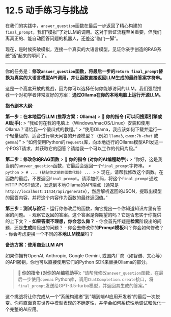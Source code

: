 # 12.5 动手练习与挑战

在我们的实践中，`answer_question`函数在最后一步返回了精心构建的`final_prompt`，我们"模拟"了对LLM的调用。这对于验证流程至关重要，但我们离真正的、能自动回答问题的机器人，还差这"临门一脚"。

现在，是时候突破模拟，连接一个真实的大语言模型，见证你亲手创造的RAG系统"活"起来的瞬间了。

---

::: {.callout-warning title="开放性挑战：连接真实LLM，打通端到端流程"}

你的任务是：**修改`answer_question`函数，将最后一步的`return final_prompt`替换为真实的大语言模型API调用，并让函数直接返回LLM生成的最终答案字符串。**

这是一个高度开放的挑战，因为你可以选择任何你能够访问的LLM。我们强烈推荐一个对初学者非常友好的方案：**通过Ollama在你的本地电脑上运行开源LLM。**

**指令剧本大纲:**

**第一步：在本地运行LLM (推荐方案：Ollama)**
> **👤 你的指令 (可以问搜索引擎或AI助手):**
> "我如何在我的电脑上（Windows/macOS/Linux）安装和使用Ollama？请给我一个傻瓜式的教程。"
> "使用Ollama，我应该如何下载并运行一个轻量级的、适合进行聊天问答的开源模型？（例如 `llama3`, `qwen:7b-chat` 或 `gemma`）"
> "如何使用Python的`requests`库，向本地运行的Ollama模型API发送一个POST请求，并获取它的回答？请给我一个可以工作的代码片段。"

**第二步：修改你的RAG函数**
> **👤 你的指令 (对你的AI编程助手):**
> "你好，这是我当前的`answer_question`函数，它最后会返回一个`final_prompt`字符串。
> ```python
> # ... (粘贴你之前的函数代码) ...
> ```
> 现在，请帮我修改这个函数。在函数的最后，不要返回`final_prompt`。请添加代码，将这个`final_prompt`通过HTTP POST请求，发送到本地Ollama的API端点（通常是`http://localhost:11434/api/generate`），然后解析返回的JSON，提取出模型的回答内容，并将这个内容作为函数的最终返回值。"

**第三步：测试与验证**
-   运行你修改后的函数，向它提出一个你知道知识库里有答案的问题。
-   观察它返回的答案。这个答案是你期望的吗？它是否忠实于你提供的上下文？
-   **如果答案不理想，你会怎么做？**
    -   你会首先怀疑是**检索**阶段出的问题，还是**生成**阶段出的问题？
    -   你会去修改你的**Prompt模板**吗？你会如何修改？
    -   你会考虑更换一个不同的**本地LLM模型**吗？

**备选方案：使用商业LLM API**

如果你拥有OpenAI, Anthropic, Google Gemini, 或国内厂商（如智谱、文心等）的API密钥，你也可以直接使用它们的Python SDK来替换Ollama的部分。

> **👤 你的指令 (对你的AI编程助手):**
> "请帮我修改`answer_question`函数，在最后一步使用`openai` Python库，调用`ChatCompletion.create`接口，将`final_prompt`发送给GPT-3.5-turbo模型，并返回其生成的答案。"

这个挑战将让你完成从一个"系统构建者"到"端到端AI应用开发者"的最后一次蜕变。你将直面真实世界中模型表现的不确定性，并学会如何系统性地调试和优化一个完整的AI应用。
:::
